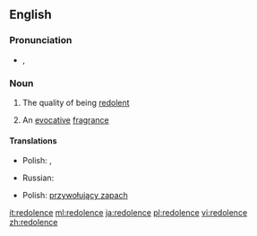 ==English==

===Pronunciation===
* {{IPA|/ˈred.əl.ənts/}}, {{X-SAMPA|/"rEd.@l.@nts/}}

===Noun===
{{en-noun|s|-}}

# {{uncountable}} The quality of being [[redolent]]
# {{countable}} An [[evocative]] [[fragrance]]

====Translations====
{{trans-top|the quality of being redolent}}
* Polish: {{t+|pl|aromat|m}}, {{t+|pl|zapach|m}}
{{trans-mid}}
* Russian: {{t|ru|аромат|m|tr=aromát|sc=Cyrl}}
{{trans-bottom}}

{{trans-top|an evocative fragrance}}
* Polish: [[przywołujący zapach]] {{m}}
{{trans-mid}}
{{trans-bottom}}

[[it:redolence]]
[[ml:redolence]]
[[ja:redolence]]
[[pl:redolence]]
[[vi:redolence]]
[[zh:redolence]]